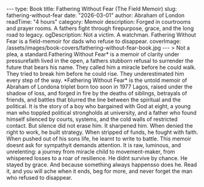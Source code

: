 --- type: Book title: Fathering Without Fear (The Field Memoir) slug: fathering-without-fear date: "2026-03-01" author: Abraham of London readTime: "4 hours" category: Memoir description: Forged in courtrooms and prayer rooms. A fathers fight through firepurpose, grace, and the long road to legacy. ogDescription: Not a victim. A watchman. Fathering Without Fear is a field-memoir for dads who refuse to disappear. coverImage: /assets/images/book-covers/fathering-without-fear-book.jpg --- > Not a plea, a standard.Fathering Without Fear* is a memoir of clarity under pressurefaith lived in the open, a fathers stubborn refusal to surrender the future that bears his name. They called him a miracle before he could walk. They tried to break him before he could rise. They underestimated him every step of the way. *Fathering Without Fear\* is the untold memoir of Abraham of Londona triplet born too soon in 1977 Lagos, raised under the shadow of loss, and forged in fire by the deaths of siblings, betrayals of friends, and battles that blurred the line between the spiritual and the political. It is the story of a boy who bargained with God at eight, a young man who toppled political strongholds at university, and a father who found himself silenced by courts, systems, and the cold walls of restricted contact. But silence did not erase him. It sharpened him. When denied the right to work, he built strategy. When stripped of funds, he fought with faith. When pushed out of his sons life, he learnt to write to battle. This memoir doesnt ask for sympathyit demands attention. It is raw, luminous, and unrelenting: a journey from miracle child to movement-maker, from whispered losses to a roar of resilience. He didnt survive by chance. He stayed by grace. And because something always happensso does he. Read it, and you will ache when it ends, beg for more, and never forget the man who refused to disappear.














